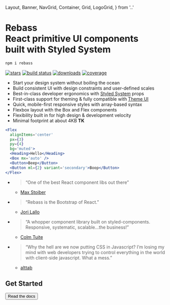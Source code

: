   Layout,
  Banner,
  NavGrid,
  Container,
  Grid,
  LogoGrid,
} from '..'


<Banner>
<Box mt={5} />
<LogoGrid>
<Logo text='' size={192} />
<div>

# Rebass <br /> React primitive UI components<br />built with Styled System

```sh
npm i rebass
```

</div>
</LogoGrid>
<Box my='auto' />
<NavGrid>
  <Nav />
</NavGrid>
</Banner>

<Container py={5}>

[![stars][]][github]
[![build status][]][travis]
[![downloads][]][npm]
[![coverage][]][codecov]

[stars]: https://flat.badgen.net/github/stars/rebassjs/rebass?color=33e
[github]: https://github.com/rebassjs/rebass
[build status]: https://flat.badgen.net/travis/rebassjs/rebass/master?color=33e
[travis]: https://travis-ci.org/rebassjs/rebass
[downloads]: https://flat.badgen.net/npm/dm/rebass?color=33e
[npm]: https://npmjs.com/package/rebass
[coverage]: https://flat.badgen.net/codecov/c/github/rebassjs/rebass?color=33e
[codecov]: https://codecov.io/github/rebassjs/rebass

<Grid py={5}>

- Start your design system without boiling the ocean
- Build consistent UI with design constraints and user-defined scales
- Best-in-class developer ergonomics with [Styled System][] props
- First-class support for theming &
  fully compatible with [Theme UI][]
- Quick, mobile-first responsive styles with array-based syntax
- Flexbox layout with the Box and Flex components
- Flexibility built in for high design & development velocity
- Minimal footprint at about 4KB **TK**

</Grid>

```jsx live=true
<Flex
  alignItems='center'
  px={3}
  py={4}
  bg='muted'>
  <Heading>Hello</Heading>
  <Box mx='auto' />
  <Button>Beep</Button>
  <Button ml={2} variant='secondary'>Boop</Button>
</Flex>
```

<Grid width={448} py={5}>

- > “One of the best React component libs out there”

  - [Max Stoiber](https://twitter.com/mxstbr/status/882657561111080960)

- > “Rebass is the Bootstrap of React.”

  - [Jori Lallo](https://twitter.com/jorilallo/status/882990343225868289)

- > “A whopper component library built on styled-components. Responsive, systematic, scalable...the business!”

  - [Colm Tuite](https://twitter.com/colmtuite/status/882715087936606210)

- > “Why the hell are we now putting CSS in Javascript? I’m losing my mind with web developers trying to control everything in the world with client-side javascript. What a mess.”

  - [alttab](https://news.ycombinator.com/item?id=14705579)

</Grid>

## Get Started

<Button as='a'
  variant='big'
  href='/getting-started'>
  Read the docs
</Button>

</Container>


[styled system]: https://styled-system.com
[theme ui]: https://theme-ui.com
